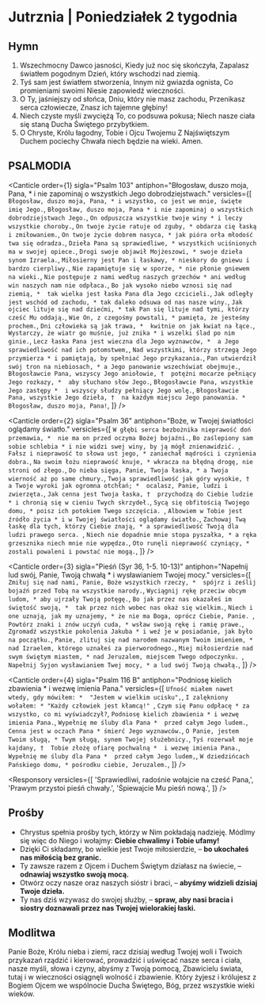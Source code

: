 # Jutrznia | Poniedziałek 2 tygodnia

<OpeningVersicle />

## Hymn

1. Wszechmocny Dawco jasności,
   Kiedy już noc się skończyła,
   Zapalasz światłem pogodnym
   Dzień, który wschodzi nad ziemią.
2. Tyś sam jest światłem stworzenia,
   Innym niż gwiazda ognista,
   Co promieniami swoimi
   Niesie zapowiedź wieczności.
3. O Ty, jaśniejszy od słońca,
   Dniu, który nie masz zachodu,
   Przenikasz serca człowiecze,
   Znasz ich tajemne głębiny!
4. Niech czyste myśli zwyciężą
   To, co podsuwa pokusa;
   Niech nasze ciała się staną
   Ducha Świętego przybytkiem.
5. O Chryste, Królu łagodny,
   Tobie i Ojcu Twojemu
   Z Najświętszym Duchem pociechy
   Chwała niech będzie na wieki. Amen.

## PSALMODIA

<Canticle
  order={1}
  sigla="Psalm 103"
  antiphon="Błogosław, duszo moja, Pana, * i nie zapominaj o wszystkich Jego dobrodziejstwach."
  versicles={[
    `Błogosław, duszo moja, Pana, *
i wszystko, co jest we mnie, święte imię Jego.`,
    `Błogosław, duszo moja, Pana *
i nie zapominaj o wszystkich dobrodziejstwach Jego.`,
    `On odpuszcza wszystkie twoje winy *
i leczy wszystkie choroby.`,
    `On twoje życie ratuje od zguby, *
obdarza cię łaską i zmiłowaniem.`,
    `On twoje życie dobrem nasyca, *
jak pióra orła młodość twa się odradza.`,
    `Dzieła Pana są sprawiedliwe, *
wszystkich uciśnionych ma w swojej opiece.`,
    `Drogi swoje objawił Mojżeszowi, *
swoje dzieła synom Izraela.`,
    `Miłosierny jest Pan i łaskawy, *
nieskory do gniewu i bardzo cierpliwy.`,
    `Nie zapamiętuje się w sporze, *
nie płonie gniewem na wieki.`,
    `Nie postępuje z nami według naszych grzechów *
ani według win naszych nam nie odpłaca.`,
    `Bo jak wysoko niebo wznosi się nad ziemią, * 
tak wielka jest łaska Pana dla Jego czcicieli.`,
    `Jak odległy jest wschód od zachodu, *
tak daleko odsuwa od nas nasze winy.`,
    `Jak ojciec lituje się nad dziećmi, *
tak Pan się lituje nad tymi, którzy cześć Mu oddają.`,
    `Wie On, z czegośmy powstali, *
pamięta, że jesteśmy prochem.`,
    `Dni człowieka są jak trawa, * 
kwitnie on jak kwiat na łące.`,
    `Wystarczy, że wiatr go muśnie, już znika *
i wszelki ślad po nim ginie.`,
    `Lecz łaska Pana jest wieczna dla Jego wyznawców, * 
a Jego sprawiedliwość nad ich potomstwem,`,
    `Nad wszystkimi, którzy strzegą Jego przymierza *
i pamiętają, by spełniać Jego przykazania.`,
    `Pan utwierdził swój tron na niebiosach, *
a Jego panowanie wszechświat obejmuje.`,
    `Błogosławcie Pana, wszyscy Jego aniołowie, † 
potężni mocarze pełniący Jego rozkazy, * 
aby słuchano słów Jego.`,
    `Błogosławcie Pana, wszystkie Jego zastępy * 
i wszyscy słudzy pełniący Jego wolę.`,
    `Błogosławcie Pana, wszystkie Jego dzieła, † 
na każdym miejscu Jego panowania. * 
Błogosław, duszo moja, Pana!`,
  ]}
/>

<Canticle
  order={2}
  sigla="Psalm 36"
  antiphon="Boże, w Twojej światłości oglądamy światło."
  versicles={[
    `W głębi serca bezbożnika nieprawość doń przemawia, * 
nie ma on przed oczyma Bożej bojaźni.`,
    `Bo zaślepiony sam sobie schlebia *
i nie widzi swej winy, by ją mógł znienawidzić. `,
    `Fałsz i nieprawość to słowa ust jego, *
zaniechał mądrości i czynienia dobra.`,
    `Na swoim łożu nieprawość knuje, *
wkracza na błędną drogę, nie stroni od złego.`,
    `Do nieba sięga, Panie, Twoja łaska, *
a Twoja wierność aż po same chmury.`,
    `Twoja sprawiedliwość jak góry wysokie, † 
a Twoje wyroki jak ogromna otchłań; * 
ocalasz, Panie, ludzi i zwierzęta.`,
    `Jak cenna jest Twoja łaska, † 
przychodzą do Ciebie ludzie *
i chronią się w cieniu Twych skrzydeł.`,
    `Sycą się obfitością Twojego domu, *
poisz ich potokiem Twego szczęścia. `,
    `Albowiem w Tobie jest źródło życia *
i w Twojej światłości oglądamy światło.`,
    `Zachowaj Twą łaskę dla tych, którzy Ciebie znają, *
a sprawiedliwość Twoją dla ludzi prawego serca. `,
    `Niech nie dopadnie mnie stopa pyszałka, *
a ręka grzesznika niech mnie nie wypędza.`,
    `Oto runęli nieprawość czyniący, *
zostali powaleni i powstać nie mogą.`,
  ]}
/>

<Canticle
  order={3}
  sigla="Pieśń (Syr 36, 1-5. 10-13)"
  antiphon="Napełnij lud swój, Panie, Twoją chwałą * i wysławianiem Twojej mocy."
  versicles={[
    `Zmiłuj się nad nami, Panie, Boże wszystkich rzeczy, * 
spójrz i ześlij bojaźń przed Tobą na wszystkie narody.`,
    `Wyciągnij rękę przeciw obcym ludom, *
aby ujrzały Twoją potęgę.`,
    `Bo jak przez nas okazałeś im świętość swoją, * 
tak przez nich wobec nas okaż się wielkim.`,
    `Niech i one uznają, jak my uznajemy, *
że nie ma Boga, oprócz Ciebie, Panie. `,
    `Powtórz znaki i znów uczyń cuda, *
wsław swoją rękę i ramię prawe.`,
    `Zgromadź wszystkie pokolenia Jakuba *
i weź je w posiadanie, jak było na początku.`,
    `Panie, zlituj się nad narodem nazwanym Twoim imieniem, * 
nad Izraelem, którego uznałeś za pierworodnego.`,
    `Miej miłosierdzie nad swym świętym miastem, *
nad Jeruzalem, miejscem Twego odpoczynku. `,
    `Napełnij Syjon wysławianiem Twej mocy, *
a lud swój Twoją chwałą.`,
  ]}
/>

<Canticle
  order={4}
  sigla="Psalm 116 B"
  antiphon="Podniosę kielich zbawienia * i wezwę imienia Pana."
  versicles={[
    `Ufność miałem nawet wtedy, gdy mówiłem: * 
"Jestem w wielkim ucisku",`,
    `I zalękniony wołałem: *
"Każdy człowiek jest kłamcą!" `,
    `Czym się Panu odpłacę *
za wszystko, co mi wyświadczył?`,
    `Podniosę kielich zbawienia *
i wezwę imienia Pana.`,
    `Wypełnię me śluby dla Pana * 
przed całym Jego ludem.`,
    `Cenna jest w oczach Pana *
śmierć Jego wyznawców.`,
    `O Panie, jestem Twoim sługą, *
Twym sługą, synem Twojej służebnicy.`,
    `Tyś rozerwał moje kajdany, † 
Tobie złożę ofiarę pochwalną * 
i wezwę imienia Pana.`,
    `Wypełnię me śluby dla Pana * 
przed całym Jego ludem,`,
    `W dziedzińcach Pańskiego domu, *
pośrodku ciebie, Jeruzalem.`,
  ]}
/>

<Passage
  sigla="Jdt 8, 25-26a. 27"
  passage="Za wszystko będziemy dziękować Panu Bogu naszemu, który doświadcza nas, tak jak i naszych przodków. Przypomnijcie sobie to wszystko, co On uczynił z Abrahamem, i jak doświadczył Izaaka, i co spotkało Jakuba w Mezopotamii Syryjskiej, pasącego trzody Labana, brata jego matki. Albowiem jak niegdyś doświadczył ich w ogniu, próbując ich serc, tak i teraz nas nie ukarał, lecz chłoszcze Pan tych, którzy zbliżają się do Niego, aby się opamiętali."
/>

<Responsory
  versicles={[
    'Sprawiedliwi, radośnie wołajcie na cześć Pana,',
    'Prawym przystoi pieśń chwały.',
    'Śpiewajcie Mu pieśń nową.',
  ]}
/>

<Benedictus antiphon="Da nam Bóg, * że z mocy nieprzyjaciół wyrwani, / służyć Mu będziemy bez trwogi." />

## Prośby

- Chrystus spełnia prośby tych, którzy w Nim pokładają nadzieję. Módlmy się więc do Niego i wołajmy: **Ciebie chwalimy i Tobie ufamy!**
- Dzięki Ci składamy, bo wielkie jest Twoje miłosierdzie, – **bo ukochałeś nas miłością bez granic.**
- Ty zawsze razem z Ojcem i Duchem Świętym działasz na świecie, – **odnawiaj wszystko swoją mocą.**
- Otwórz oczy nasze oraz naszych sióstr i braci, – **abyśmy widzieli dzisiaj Twoje dzieła.**
- Ty nas dziś wzywasz do swojej służby, – **spraw, aby nasi bracia i siostry doznawali przez nas Twojej wielorakiej łaski.**

<CustomIntercessions type="lauds" />

<KyrieEleison />

<LordsPrayer />

## Modlitwa

Panie Boże, Królu nieba i ziemi, racz dzisiaj według Twojej woli i Twoich przykazań rządzić i kierować, prowadzić i uświęcać nasze serca i ciała, nasze myśli, słowa i czyny, abyśmy z Twoją pomocą, Zbawicielu świata, tutaj i w wieczności osiągnęli wolność i zbawienie. Który żyjesz i królujesz z Bogiem Ojcem we wspólnocie Ducha Świętego, Bóg, przez wszystkie wieki wieków.

<Amen />

<BlessingAndConcludingVersicle />
